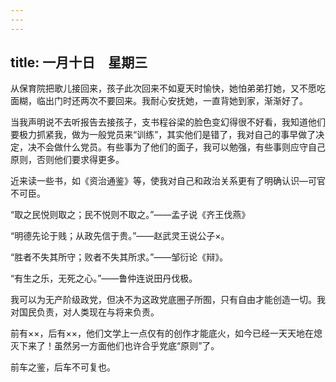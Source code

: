```yaml
---
---
---
```

title: 一月十日　星期三
---




从保育院把歌儿接回来，孩子此次回来不如夏天时愉快，她怕弟弟打她，又不愿吃面糊，临出门时还两次不要回来。我耐心安抚她，一直背她到家，渐渐好了。

当我声明说不去听报告去接孩子，支书程谷梁的脸色变幻得很不好看，我知道他们要极力抓紧我，做为一般党员来“训练”，其实他们是错了，我对自己的事早做了决定，决不会做什么党员。有些事为了他们的面子，我可以勉强，有些事则应守自己原则，否则他们要求得更多。



近来读一些书，如《资治通鉴》等，使我对自己和政治关系更有了明确认识―可官不可臣。

“取之民悦则取之；民不悦则不取之。”——孟子说《齐王伐燕》

“明德先论于贱；从政先信于贵。”——赵武灵王说公子×。

“胜者不失其所守；败者不失其所求。”——邹衍论《辩》。

“有生之乐，无死之心。”——鲁仲连说田丹伐极。



我可以为无产阶级政党，但决不为这政党底圈子所囿，只有自由才能创造一切。我对国民负责，对人类现在与将来负责。

前有××，后有××，他们文学上一点仅有的创作才能底火，如今已经一天天地在熄灭下来了！虽然另一方面他们也许合乎党底“原则”了。

前车之鉴，后车不可复也。